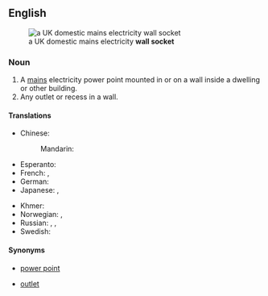 ==English==
[[File:UK BS1363 double wall socket.jpg|thumb|right|a UK domestic mains electricity '''wall socket''']]

===Noun===
{{en-noun|head=[[wall]] [[socket]]}}

# A [[mains]] electricity power point mounted in or on a wall inside a dwelling or other building.
# Any outlet or recess in a wall.

====Translations====
{{trans-top|electricity power point}}
* Chinese:
*: Mandarin: {{t+|cmn|插座|tr=chāzuò|sc=Hani}}
* Esperanto: {{t|eo|kontaktingo}}
* French: {{t+|fr|prise|f}}, {{t|fr|prise murale|f}}
* German: {{t+|de|Steckdose|f}}
* Japanese: {{t+|ja|コンセント|tr=konsento|sc=Jpan}}, {{t|ja|ソケット|tr=soketto|sc=Jpan}}
{{trans-mid}}
* Khmer: {{t-needed|km}}
* Norwegian: {{t|no|stikkontakt|m}}, {{t|no|stikk|n}}
* Russian: {{t+|ru|розетка|f|tr=rozétka|sc=Cyrl}}, {{t+|ru|электророзетка|f|tr=elektrorozétka|sc=Cyrl}}, {{t+|ru|гнездо|n|tr=gnezdó|sc=Cyrl}}
* Swedish: {{t+|sv|vägguttag|n}}
{{trans-bottom}}

====Synonyms====
* {{sense|electricity}} [[power point]]
* [[outlet]]